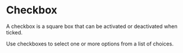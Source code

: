 

<Meta of={ButtonStories} />

# Checkbox

A checkbox is a square box that can be activated or deactivated when ticked.

Use checkboxes to select one or more options from a list of choices.

<Canvas of={ButtonStories.Primary} />
